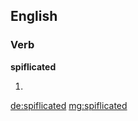==English==

===Verb===
'''spiflicated'''

# {{en-past of|spiflicate}}

[[de:spiflicated]]
[[mg:spiflicated]]